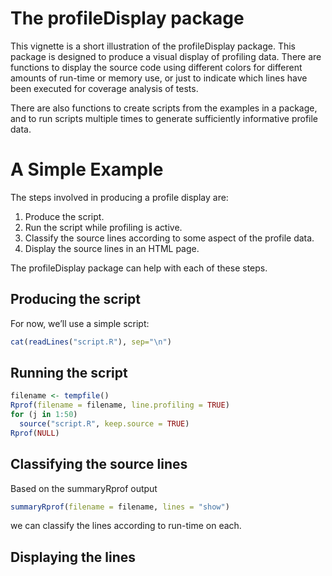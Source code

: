 <!--
%\VignetteEngine{knitr::knitr}
%\VignetteIndexEntry{The profileDisplay package}
-->

# The profileDisplay package

This vignette is a short illustration of the profileDisplay package.
This package is designed to produce a visual display of profiling data.
There are functions to display the source code using different colors
for different amounts of run-time or memory use, or just to indicate
which lines have been executed for coverage analysis of tests.

There are also functions to create scripts from the examples in a 
package, and to run scripts multiple times to generate sufficiently
informative profile data.

# A Simple Example

The steps involved in producing a profile display are:

1. Produce the script.
2. Run the script while profiling is active.
3. Classify the source lines according to some aspect of the profile data.
4. Display the source lines in an HTML page.

The profileDisplay package can help with each of these steps.

## Producing the script

For now, we'll use a simple script:
```r
cat(readLines("script.R"), sep="\n")
```


## Running the script

```r
filename <- tempfile()
Rprof(filename = filename, line.profiling = TRUE)
for (j in 1:50)
  source("script.R", keep.source = TRUE)
Rprof(NULL)
```

## Classifying the source lines

Based on the summaryRprof output

```r
summaryRprof(filename = filename, lines = "show")
```

we can classify the lines according to run-time on each.

## Displaying the lines